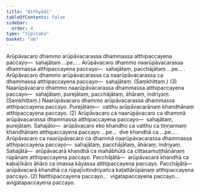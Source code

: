 ```yaml
---
title: "Atthyādi"
tableOfContents: false
sidebar:
  order: 4
type: "tipitaka"
basket: "ab"
---
```



<DynamicBreadcrumb />

<Division number="291">

<Paragraph number="4699">
Arūpāvacaro dhammo arūpāvacarassa dhammassa atthipaccayena paccayo—  sahajātaṃ …pe… . Arūpāvacaro dhammo naarūpāvacarassa dhammassa atthipaccayena paccayo—  sahajātaṃ, pacchājātaṃ …pe… . Arūpāvacaro dhammo arūpāvacarassa ca naarūpāvacarassa ca dhammassa atthipaccayena paccayo—  sahajātaṃ. (Saṃkhittaṃ.) (3)
</Paragraph>

<Paragraph number="4700">
Naarūpāvacaro dhammo naarūpāvacarassa dhammassa atthipaccayena paccayo—  sahajātaṃ, purejātaṃ, pacchājātaṃ, āhāraṃ, indriyaṃ. (Saṃkhittaṃ.) Naarūpāvacaro dhammo arūpāvacarassa dhammassa atthipaccayena paccayo. <Emphasis>Purejātaṃ</Emphasis>—  vatthu arūpāvacarānaṃ khandhānaṃ atthipaccayena paccayo. (2)
</Paragraph>

</Division>
<Division number="292">

<Paragraph number="4701">
Arūpāvacaro ca naarūpāvacaro ca dhammā arūpāvacarassa dhammassa atthipaccayena paccayo—  sahajātaṃ, purejātaṃ. <Emphasis>Sahajāto</Emphasis>—  arūpāvacaro eko khandho ca vatthu ca tiṇṇannaṃ khandhānaṃ atthipaccayena paccayo …pe…  dve khandhā ca …pe… . Arūpāvacaro ca naarūpāvacaro ca dhammā naarūpāvacarassa dhammassa atthipaccayena paccayo—  sahajātaṃ, pacchājātaṃ, āhāraṃ, indriyaṃ. <Emphasis>Sahajātā</Emphasis>—  arūpāvacarā khandhā ca mahābhūtā ca cittasamuṭṭhānānaṃ rūpānaṃ atthipaccayena paccayo. <Emphasis>Pacchājātā</Emphasis>—  arūpāvacarā khandhā ca kabaḷīkāro āhāro ca imassa kāyassa atthipaccayena paccayo. <Emphasis>Pacchājātā</Emphasis>—  arūpāvacarā khandhā ca rūpajīvitindriyañca kaṭattārūpānaṃ atthipaccayena paccayo. (2)
</Paragraph>

<Paragraph number="4702">
Natthipaccayena paccayo…  vigatapaccayena paccayo…  avigatapaccayena paccayo.
</Paragraph>
</Division>